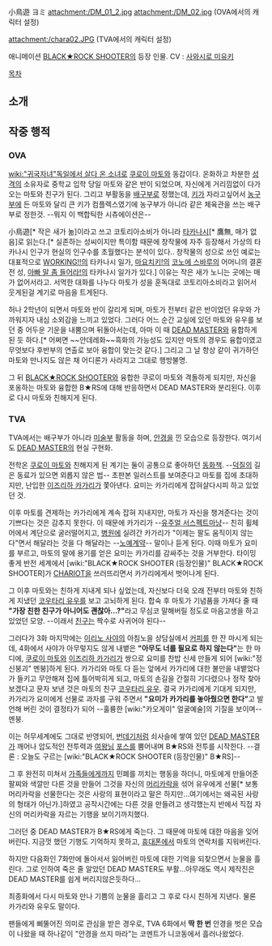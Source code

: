小鳥遊 ヨミ
attachment:/DM_01_2.jpg
attachment:/DM_02.jpg
(OVA에서의 캐릭터 설정)

attachment:/chara02.JPG
(TVA에서의 캐릭터 설정)

애니메이션 [[BLACK★ROCK SHOOTER]]의 등장 인물.
CV : [[사와시로 미유키]]

[[목차]]

== 소개 ==

== 작중 행적 ==
=== OVA ===
[[wiki:"귀국자녀"독일에서 살다 온 소녀]]로 [[쿠로이 마토]]와 동갑이다. 온화하고 차분한 [[성격]]의 소유자로 중학교 입학 당일 마토와 같은 반이 되었으며, 자신에게 거리낌없이 다가오는 마토와 친구가 된다. 그리고 부활동을 [[배구]]부로 정했는데, [[키]]가 자라고싶어서 [[농구]]부에 든 마토와 달리 큰 키가 컴플렉스였기에 농구부가 아니라 같은 체육관을 쓰는 배구부로 정한것. --뭐지 이 백합틱한 시츄에이션은--

小鳥遊[* 작은 새가 놂]이라고 쓰고 코토리아소비가 아니라 [[타카나시]][* 鷹無, 매가 없음]로 읽는다.[* 실존하는 성씨이지만 특이함 때문에 창작물에 자주 등장해서 가상의 타카나시 인구가 현실의 인구수를 초월했다는 분석이 있다.. 창작물의 성으로 쓰인 예로는 대표적으로 [[WORKING!!]]의 타카나시 일가, [[마요치키!]]의 [[코노에 스바루]]의 어머니의 결혼 전 성, [[아빠 말 좀 들어라!]]의 타카나시 일가가 있다.] 이유는 작은 새가 노니는 곳에는 매가 없어서라고. 서먹한 대화를 나누다 마토가 성을 훈독대로 코토리아소비라고 읽어서 웃게된걸 계기로 마음을 트게된다.

허나 2학년이 되면서 마토와 반이 갈리게 되며, 마토가 전부터 같은 반이었던 유우와 가까워지자 내심 소외감을 느끼고 있었다. 그러다 어느 순간 교실에 있던 마토와 유우를 보던 중 어두운 기운을 내뿜으며 뒤돌아서는데, 아마 이 때 [[DEAD MASTER]]와 융합하게 된 듯 하다.[* 어쩌면 ~~얀데레화~~흑화의 가능성도 있지만 마토의 경우도 융합이였고 무엇보다 후반부의 연출로 보아 융합이 맞는것 같다.] 그리고 그 날 항상 같이 귀가하던 마토와 만나지도 않은 채 어디론가 사라지고 그대로 행방불명.

그 뒤 [[BLACK★ROCK SHOOTER]]와 융합한 쿠로이 마토와 격돌하게 되지만, 자신을 포옹하는 마토와 융합한 B★RS에 대해 반응하면서 DEAD MASTER와 분리된다. 이후로 다시 마토와 친해지게 된다.

=== TVA ===
TVA에서는 배구부가 아니라 [[미술]]부 활동을 하며, [[안경]]을 낀 모습으로 등장한다. 여기서도 [[DEAD MASTER]]의 현실 구현화.

전학온 [[쿠로이 마토]]와 친해지게 된 계기는 둘이 공통으로 좋아하던 [[동화]]책. --[[덕질]]의 길은 동료가 있으면 외롭지 않은 법-- 초판본 일러스트를 보여준다고 마토를 집에 초대하지만, 난입한 [[이즈리하 카가리]]가 쫓아낸다. 요미는 카가리에게 잡혀살다시피 하고 있었던 것.

이후 마토를 견제하는 카가리에게 계속 잡혀 지내지만, 마토가 자신을 챙겨준다는 것이 기쁘다는 것은 감추지 못한다. 이 때문에 카가리가 --[[유주얼 서스펙트]]마냥-- 친히 휠체어에서 계단으로 굴러떨어지고, [[병원]]에 실려간 카가리가 "이제는 팔도 움직이지 않는다"면서 해달라는 것을 다 해달라는 --[[노예]][[계약]]-- 말이나 듣게 된다. 이때 마토가 요미를 부르고, 마토의 말에 용기를 얻은 요미는 카가리를 감싸주는 것을 거부한다. 타이밍 좋게 반전 세계에서 [wiki:"BLACK★ROCK SHOOTER (등장인물)" BLACK★ROCK SHOOTER]가 [[CHARIOT]]을 쓰러뜨리면서 카가리에게서 벗어나게 된다.

그 이후 마토와는 친하게 지내게 되나 싶었는데, 자신보다 더욱 오래 전부터 마토와 친하게 지냈던 [[코우타리 유우]]를 보고 고뇌하게 된다. 합숙 후 마토가 기념품을 가져다 줄 때 '''"가장 친한 친구가 아니어도 괜찮아...?"'''라고 무심코 말해버릴 정도로 마음고생을 하고 있었던 모양. --이래서 [[친구]]는 짝수로 사귀어야 된다--

그러다가 3화 마지막에는 [[이리노 사야]]의 아침노을 상담실에서 [[커피]]를 한 잔 마시게 되는데, 4화에서 사야가 아무렇지도 않게 내뱉은 '''"아무도 너를 필요로 하지 않는다"'''는 한 마디에, [[쿠로이 마토]]와 [[이즈리하 카가리]]가 쌍으로 요미를 찬밥 신세 만들게 되어 [wiki:"정신붕괴" 멘붕]하게 된다.
카가리와 마토 다 듣는 앞에서 카가리에 대한 불만을 내뱉었다가 들키고 무안해져 집에 틀어박히게 되고, 마토의 손길을 간절히 기다렸으나 정작 찾아보겠다고 문자 보낸 것은 마토의 친구 [[코우타리 유우]]. 결국 카가리에게 기대게 되지만, 카가리가 요미에게 선물로 과자를 구워 주면서 '''"요미가 카가리를 놓아줬으면 한다"'''고 발언해 버린 것이 결정타가 되어 --훌륭한 [wiki:"카오게이" 얼굴예술]의 기질을 보이며-- 멘붕.

이는 허무세계에도 그대로 반영되어, [[번데기]]처럼 쇠사슬에 쌓여 있던 [[DEAD MASTER]]가 깨어나 압도적인 전투력과 [[여왕님]] [[포스]]를 뿜어내며 B★RS와 전투를 시작한다. --결론 : 오늘도 구르는 [wiki:"BLACK★ROCK SHOOTER (등장인물)" B★RS]--

그 후 완전히 미쳐서 [[가족]]들에게까지 민폐를 끼치는 행동을 하더니, 마토에게 만들어준 팔찌와 색깔만 다른 것을 만들어 그것을 자신의 [[머리카락]]을 섞어 유우에게 선물[* 보통 머리카락을 선물한다는 것은 사랑의 표현이라고 말은 하지만...여기에서는 왜곡된 사랑의 형태가 아닌가.]하였고 공작시간에는 다른 것을 만들려고 생각했는지 반에서 직접 자신의 머리카락을 자르는 기행을 보이기까지했다.

그러던 중 DEAD MASTER가 B★RS에게 죽는다. 그 때문에 마토에 대한 마음을 잊어버린다. 지금껏 했던 기행도 기억하지 못하고, [[휴대폰]]에서 마토의 연락처를 지워버린다.

하지만 다음화인 7화만에 돌아서서 잃어버린 마토에 대한 기억을 되찾으면서 눈물을 흘린다. 그로 인하여 죽은 줄 알았던 DEAD MASTER도 부활...아무래도 역시 제작진은 DEAD MASTER를 쉽게 버리지않은듯하다...

최종화에서 다시 마토와 만나 기쁨의 눈물을 흘리고 그 후로 다시 친하게 지낸다.
물론 카가리와 유우도 말이다.

팬들에게 삐뚤어진 의미로 관심을 받은 경우로, TVA 6화에서 '''딱 한 번''' 안경을 벗은 모습이 나왔을 때 하나같이 "안경을 쓰지 마라"는 코멘트가 니코동에서 흘러나왔었다.
